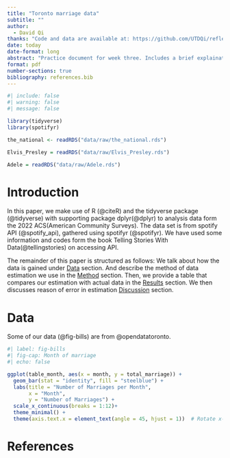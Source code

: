```yaml
---
title: "Toronto marriage data"
subtitle: ""
author: 
  - David Qi
thanks: "Code and data are available at: https://github.com/UTDQi/reflection5."
date: today
date-format: long
abstract: "Practice document for week three. Includes a brief explaination of the toronto marriage dataset and a graph."
format: pdf
number-sections: true
bibliography: references.bib
---
```



```r
#| include: false
#| warning: false
#| message: false

library(tidyverse)
library(spotifyr)

the_national <- readRDS("data/raw/the_national.rds")

Elvis_Presley = readRDS("data/raw/Elvis_Presley.rds")

Adele = readRDS("data/raw/Adele.rds")
```

# Introduction

In this paper, we make use of R (@citeR) and the tidyverse package (@tidyverse) with supporting package dplyr(@dplyr) to analysis data form the 2022 ACS(American Community Surveys). The data set is from spotify API (@spotify_api), gathered using spotifyr (@spotifyr).  We have used some information and codes form the book Telling Stories With Data(@tellingstories) on accessing API. 

The remainder of this paper is structured as follows: We talk about how the data is gained under [Data](#sec-data) section. And describe the method of data estimation we use in the [Method](#method) section. Then, we provide a table that compares our estimation with actual data in the [Results](#results) section. We then discusses reason of error in estimation [Discussion](#discussion) section. 


# Data {#sec-data}

Some of our data (@fig-bills) are from @opendatatoronto.

```r
#| label: fig-bills
#| fig-cap: Month of marriage
#| echo: false

ggplot(table_month, aes(x = month, y = total_marriage)) +
  geom_bar(stat = "identity", fill = "steelblue") +
  labs(title = "Number of Marriages per Month",
       x = "Month",
       y = "Number of Marriages") +
  scale_x_continuous(breaks = 1:12)+
  theme_minimal() +
  theme(axis.text.x = element_text(angle = 45, hjust = 1))  # Rotate x-axis labels
```



\newpage

# References


